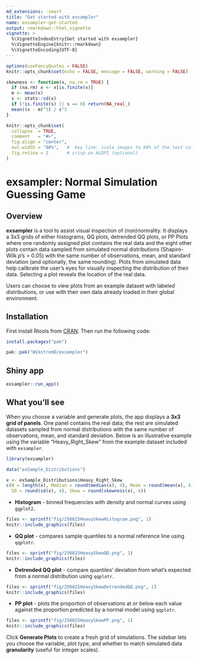 ```yaml
---
md_extensions: -smart
title: "Get started with exsampler"
name: exsampler-get-started
output: rmarkdown::html_vignette
vignette: >
  %\VignetteIndexEntry{Get started with exsampler}
  %\VignetteEngine{knitr::rmarkdown}
  %\VignetteEncoding{UTF-8}
---
```

```r
options(useFancyQuotes = FALSE)
knitr::opts_chunk$set(echo = FALSE, message = FALSE, warning = FALSE)
```

```r
skewness <- function(x, na.rm = TRUE) {
  if (na.rm) x <- x[is.finite(x)]
  m <- mean(x)
  s <- stats::sd(x)
  if (!is.finite(s) || s == 0) return(NA_real_)
  mean((x - m)^3) / s^3
}
```

```r
knitr::opts_chunk$set(
  collapse  = TRUE,
  comment   = "#>",
  fig.align = "center",
  out.width = "80%",   #  key line: scale images to 80% of the text column
  fig.retina = 2       # crisp on HiDPI (optional)
)
```

# exsampler: Normal Simulation Guessing Game

## Overview

**exsampler** is a tool to assist visual inspection of (non)normality. It displays a 3x3 grids of either histograms, QQ plots, detrended QQ plots, or PP Plots where one randomly assigned plot contains the real data and the eight other plots contain data sampled from simulated normal distributions (Shapiro-Wilk *p*'s \> 0.05) with the same number of observations*,* mean, and standard deviation (and optionally, the same rounding). Plots from simulated data help calibrate the user's eyes for visually inspecting the distribution of their data. Selecting a plot reveals the location of the real data.

Users can choose to view plots from an example dataset with labeled distributions, or use with their own data already loaded in their global environment.

## Installation

First install Rtools from [CRAN](https://cran.r-project.org/bin/windows/Rtools/). Then run the following code:

```r
install.packages("pak")

pak::pak("WikstromD/exsampler")
```

## Shiny app

```r
exsampler::run_app()
```

## What you'll see

When you choose a variable and generate plots, the app displays a **3x3** **grid of panels**. One panel contains the real data; the rest are simulated datasets sampled from normal distributions with the same number of observations, mean, and standard deviation. Below is an illustrative example using the variable "Heavy_Right_Skew" from the example dataset included with `exsampler`.

```r
library(exsampler)

data("exSample_Distributions")

x <- exSample_Distributions$Heavy_Right_Skew
c(N = length(x), Median = round(median(x), 4), Mean = round(mean(x), 4),
  SD = round(sd(x), 4), Skew = round(skewness(x), 4))
```


-   **Histogram** - binned frequencies with density and normal curves using `ggplot2.`

```r
files <- sprintf("fig/250825HeavySkewHistogram.png", 1)
knitr::include_graphics(files)
```

-   **QQ plot** - compares sample quantiles to a normal reference line using `qqplotr`.

```r
files <- sprintf("fig/250825HeavySkewQQ.png", 1)
knitr::include_graphics(files)
```

-   **Detrended QQ plot** - compare quantiles' deviation from what's expected from a normal distribution using `qqplotr`.

```r
files <- sprintf("fig/250825HeavySkewDetrendedQQ.png", 1)
knitr::include_graphics(files)
```

-   **PP plot** - plots the proportion of observations at or below each value against the proportion predicted by a normal model using `qqplotr`.

```r
files <- sprintf("fig/250825HeavySkewPP.png", 1)
knitr::include_graphics(files)
```

Click **Generate Plots** to create a fresh grid of simulations. The sidebar lets you choose the variable, plot type, and whether to match simulated data **granularity** (useful for integer scales).
